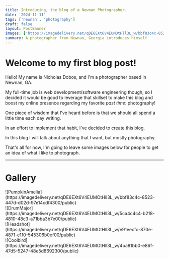 ```yaml
---
title: Introducing, the blog of a Newnan Photographer.
date: '2024-11-11'
tags: ['newnan', 'photography']
draft: false
layout: PostBanner
images: ['https://imagedelivery.net/qDE6EXt6V4EUMOtHll3L_w/bbf83c4c-8523-447d-d02d-97e14cdf4300/public']
summary: A photographer from Newnan, Georgia introduces himself.
---
```


# Welcome to my first blog post!

Hello! My name is Nicholas Dobos, and I'm a photographer based in Newnan, GA. 

My full-time job is web development/software engineering though, so I decided it would be good to leverage that skillset to make this blog and boost my online presence regarding my favorite _past time_: photography!

One piece of wisdom that I've heard before is that we should all spend a little time each day writing.

In an effort to implement that habit, I've decided to create this blog. 

In this blog I will talk about anything that I want, but mostly photography.

That's all for now, I'm going to leave some images below for people to get an idea of what I like to photograph.

---

# Gallery

<div className="-mx-2 flex flex-wrap overflow-hidden xl:-mx-2">
  <div className="my-1 w-full overflow-hidden px-2 xl:my-1 xl:w-1/2 xl:px-2">
    ![PumpkinAmelia](https://imagedelivery.net/qDE6EXt6V4EUMOtHll3L_w/bbf83c4c-8523-447d-d02d-97e14cdf4300/public)
  </div>
  <div className="my-1 w-full overflow-hidden px-2 xl:my-1 xl:w-1/2 xl:px-2">
    ![DrumMajor](https://imagedelivery.net/qDE6EXt6V4EUMOtHll3L_w/5ca4c4c4-b218-4810-48c3-a71bba3b7e00/public)
  </div>
  <div className="my-1 w-full overflow-hidden px-2 xl:my-1 xl:w-1/2 xl:px-2">
    ![Headshot](https://imagedelivery.net/qDE6EXt6V4EUMOtHll3L_w/e91eecfc-870e-4871-e110-545306b0ef00/public)
  </div>
  <div className="my-1 w-full overflow-hidden px-2 xl:my-1 xl:w-1/2 xl:px-2">
    ![Coolbird](https://imagedelivery.net/qDE6EXt6V4EUMOtHll3L_w/4ba81bb0-e86f-47d5-5247-48e5d8692300/public)
  </div>
</div>
